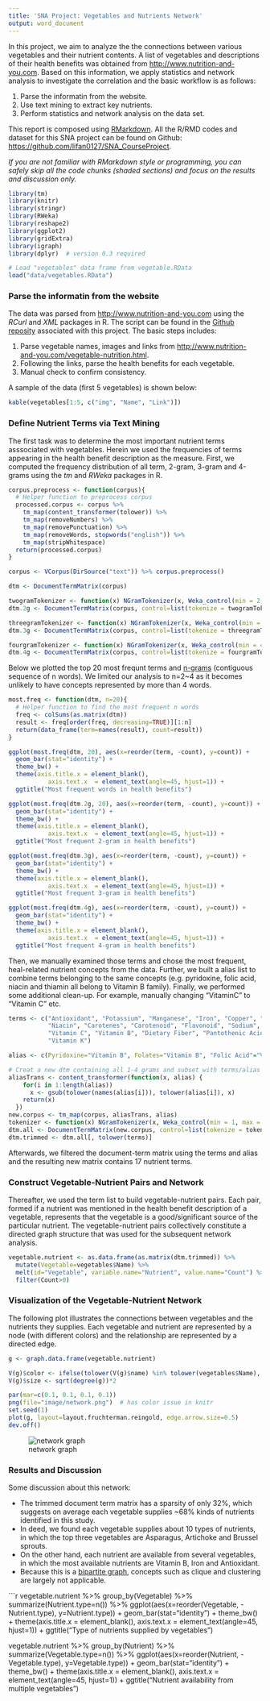 ```yaml
---
title: 'SNA Project: Vegetables and Nutrients Network'
output: word_document
---
```


In this project, we aim to analyze the the connections between various vegetables and their nutrient contents. A list of vegetables and descriptions of their health benefits was obtained from [http://www.nutrition-and-you.com](http://www.nutrition-and-you.com/vegetable-nutrition.html). Based on this information, we apply statistics and network analysis to investigate the correlation and the basic workflow is as follows:

1. Parse the informatin from the website.
2. Use text mining to extract key nutrients.
3. Perform statistics and network analysis on the data set.

This report is composed using [RMarkdown](http://rmarkdown.rstudio.com/). All the R/RMD codes and dataset for this SNA project can be found on Github: [https://github.com/lifan0127/SNA_CourseProject](https://github.com/lifan0127/SNA_CourseProject).

*If you are not familiar with RMarkdown style or programming, you can safely skip all the code chunks (shaded sections) and focus on the results and discussion only.*

```r
library(tm)
library(knitr)
library(stringr)
library(RWeka)
library(reshape2)
library(ggplot2)
library(gridExtra)
library(igraph)
library(dplyr)  # version 0.3 required

# Load "vegetables" data frame from vegetable.RData
load("data/vegetables.RData")

```


### Parse the informatin from the website

The data was parsed from [http://www.nutrition-and-you.com](http://www.nutrition-and-you.com/vegetable-nutrition.html) using the *RCurl* and *XML* packages in R. The script can be found in the [Github reposity](https://github.com/lifan0127/SNA_CourseProject) associated with this project. The basic steps includes:

1. Parse vegetable names, images and links from [http://www.nutrition-and-you.com/vegetable-nutrition.html](http://www.nutrition-and-you.com/vegetable-nutrition.html).
2. Following the links, parse the health benefits for each vegetable.
3. Manual check to confirm consistency.

A sample of the data (first 5 vegetables) is shown below:

```r
kable(vegetables[1:5, c("img", "Name", "Link")])

```



### Define Nutrient Terms via Text Mining

The first task was to determine the most important nutrient terms asssociated with vegetables. Herein we used the frequencies of terms appearing in the health benefit description as the measure. First, we computed the frequency distribution of all term, 2-gram, 3-gram and 4-grams using the *tm* and *RWeka* packages in R.

```r
corpus.preprocess <- function(corpus){
  # Helper function to preprocess corpus
  processed.corpus <- corpus %>%
    tm_map(content_transformer(tolower)) %>%
    tm_map(removeNumbers) %>%
    tm_map(removePunctuation) %>%
    tm_map(removeWords, stopwords("english")) %>%
    tm_map(stripWhitespace)
  return(processed.corpus)
}

corpus <- VCorpus(DirSource("text")) %>% corpus.preprocess()

dtm <- DocumentTermMatrix(corpus) 

twogramTokenizer <- function(x) NGramTokenizer(x, Weka_control(min = 2, max = 2))
dtm.2g <- DocumentTermMatrix(corpus, control=list(tokenize = twogramTokenizer))

threegramTokenizer <- function(x) NGramTokenizer(x, Weka_control(min = 3, max = 3))
dtm.3g <- DocumentTermMatrix(corpus, control=list(tokenize = threegramTokenizer)) 

fourgramTokenizer <- function(x) NGramTokenizer(x, Weka_control(min = 4, max = 4))
dtm.4g <- DocumentTermMatrix(corpus, control=list(tokenize = fourgramTokenizer)) 

```

Below we plotted the top 20 most frequnt terms and [n-grams](http://en.wikipedia.org/wiki/N-gram) (contiguous sequence of n words). We limited our analysis to n=2~4 as it becomes unlikely to have concepts represented by more than 4 words.

```r
most.freq <- function(dtm, n=20){
  # Helper function to find the most frequent n words
  freq <- colSums(as.matrix(dtm))
  result <- freq[order(freq, decreasing=TRUE)][1:n]
  return(data_frame(term=names(result), count=result))
}

ggplot(most.freq(dtm, 20), aes(x=reorder(term, -count), y=count)) +
  geom_bar(stat="identity") +
  theme_bw() +
  theme(axis.title.x = element_blank(),
           axis.text.x  = element_text(angle=45, hjust=1)) +
  ggtitle("Most frequent words in health benefits")

ggplot(most.freq(dtm.2g, 20), aes(x=reorder(term, -count), y=count)) +
  geom_bar(stat="identity") +
  theme_bw() +
  theme(axis.title.x = element_blank(),
           axis.text.x  = element_text(angle=45, hjust=1)) +
  ggtitle("Most frequent 2-gram in health benefits")

ggplot(most.freq(dtm.3g), aes(x=reorder(term, -count), y=count)) +
  geom_bar(stat="identity") +
  theme_bw() +
  theme(axis.title.x = element_blank(),
           axis.text.x  = element_text(angle=45, hjust=1)) +
  ggtitle("Most frequent 3-gram in health benefits")

ggplot(most.freq(dtm.4g), aes(x=reorder(term, -count), y=count)) +
  geom_bar(stat="identity") +
  theme_bw() +
  theme(axis.title.x = element_blank(),
           axis.text.x  = element_text(angle=45, hjust=1)) +
  ggtitle("Most frequent 4-gram in health benefits")

```

Then, we manually examined those terms and chose the most frequent, heal-related nutrient concepts from the data. Further, we built a alias list to combine terms belonging to the same concepts (e.g. pyridoxine, folic acid, niacin and thiamin all belong to Vitamin B family). Finally, we performed some additional clean-up. For example, manually changing "VitaminC" to "Vitamin C" etc.

```r
terms <- c("Antioxidant", "Potassium", "Manganese", "Iron", "Copper", "Calcium",
           "Niacin", "Carotenes", "Carotenoid", "Flavonoid", "Sodium", "Magnesium",
           "Vitamin C", "Vitamin B", "Dietary Fiber", "Pantothenic Acid",
           "Vitamin K")

alias <- c(Pyridoxine="Vitamin B", Folates="Vitamin B", "Folic Acid"="Vitamin B", Thiamin="Vitamin B", riboflavin="Vitamin B", "Superoxide dismutase"="Antioxidant", VitaminC="Vitamin C", Zeaxanthin="Carotenoid", Lutein="Carotenoid")

# Creat a new dtm containing all 1-4 grams and subset with terms/alias
aliasTrans <- content_transformer(function(x, alias) {
    for(i in 1:length(alias))
      x <- gsub(tolower(names(alias[i])), tolower(alias[i]), x)
    return(x)
  })
new.corpus <- tm_map(corpus, aliasTrans, alias)
tokenizer <- function(x) NGramTokenizer(x, Weka_control(min = 1, max = 4))
dtm.all <- DocumentTermMatrix(new.corpus, control=list(tokenize = tokenizer)) 
dtm.trimmed <- dtm.all[, tolower(terms)]

```

Afterwards, we filtered the document-term matrix using the terms and alias and the resulting new matrix contains 17 nutrient terms. 



### Construct Vegetable-Nutrient Pairs and Network

Thereafter, we used the term list to build vegetable-nutrient pairs. Each pair, formed if a nutrient was mentioned in the health benefit description of a vegetable, represents that the vegetable is a good/significant source of the particular nutrient. The vegetable-nutrient pairs collectively constitute a directed graph structure that was used for the subsequent network analysis.

```r
vegetable.nutrient <- as.data.frame(as.matrix(dtm.trimmed)) %>%
  mutate(Vegetable=vegetables$Name) %>%
  melt(id="Vegetable", variable.name="Nutrient", value.name="Count") %>%
  filter(Count>0) 

```



### Visualization of the Vegetable-Nutrient Network

The following plot illustrates the connections between vegetables and the nutrients they supplies. Each vegetable and nutrient are represented by a node (with different colors) and the relationship are represented by a directed edge.

```r

g <- graph.data.frame(vegetable.nutrient)

V(g)$color <- ifelse(tolower(V(g)$name) %in% tolower(vegetables$Name), "#50d956", "#eea43a")
V(g)$size <- sqrt(degree(g))*2

par(mar=c(0.1, 0.1, 0.1, 0.1))
png(file="image/network.png")  # has color issue in knitr
set.seed(1)
plot(g, layout=layout.fruchterman.reingold, edge.arrow.size=0.5)
dev.off()

```

![network graph](image/network2.png)


### Results and Discussion

Some discussion about this network:

* The trimmed document term matrix has a sparsity of only 32%, which suggests on average each vegetable supplies ~68% kinds of nutrients identified in this study. 
* In deed, we found each vegetable supplies about 10 types of nutrients, in which the top three vegetables are Asparagus, Artichoke and Brussel sprouts.
* On the other hand, each nutrient are available from several vegetables, in which the most available nutrients are Vitamin B, Iron and Antioxidant.
* Because this is a [bipartite graph](http://en.wikipedia.org/wiki/Bipartite_graph), concepts such as clique and clustering are largely not applicable.

```r
vegetable.nutrient %>%
  group_by(Vegetable) %>%
  summarize(Nutrient.type=n()) %>%
  ggplot(aes(x=reorder(Vegetable, -Nutrient.type), y=Nutrient.type)) +
  geom_bar(stat="identity") + 
  theme_bw() +
  theme(axis.title.x = element_blank(),
           axis.text.x  = element_text(angle=45, hjust=1)) +
  ggtitle("Type of nutrients supplied by vegetables")

vegetable.nutrient %>%
  group_by(Nutrient) %>%
  summarize(Vegetable.type=n()) %>%
  ggplot(aes(x=reorder(Nutrient, -Vegetable.type), y=Vegetable.type)) +
  geom_bar(stat="identity") + 
  theme_bw() +
  theme(axis.title.x = element_blank(),
           axis.text.x  = element_text(angle=45, hjust=1)) +
  ggtitle("Nutrient availability from multiple vegetables")
